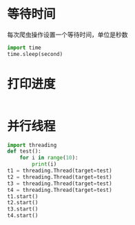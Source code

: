# 等待时间

每次爬虫操作设置一个等待时间，单位是秒数

```python
import time
time.sleep(second)
```

# 打印进度
```python



```

# 并行线程
```python
import threading
def test():
    for i in range(10):
        print(i)
t1 = threading.Thread(target=test)
t2 = threading.Thread(target=test)
t3 = threading.Thread(target=test)
t4 = threading.Thread(target=test)
t1.start()
t2.start()
t3.start()
t4.start()

```